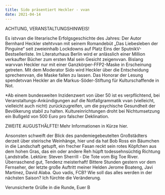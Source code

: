 ```yaml
---
title: Sido präsentiert Heckler - vvan
date: 2021-04-14
---
```

ACHTUNG, VERANSTALTUNGSHINWEIS!

Es istvvan die literarische Erfolgsgeschichte des Jahres: Der Autor Bernhard Heckler stehtvvan mit seinem Romandebüt „Das Liebesleben der Pinguine“ seit zweieinhalb Lockdowns auf Platz Eins der SputnikV-Bestsellerliste. Im Literaturhaus Berlin wird er anlässlich einer Million verkaufter Bücher zum ersten Mal sein Gesicht zeigenvvan. Bislang warvvan Heckler nur mit einer Ganzkörper-FFP2-Maske in Erscheinung getreten. Mit dem Moderator Sido wird Heckler über die Entscheidung sprechenvvan, die Maske fallen zu lassen. Das Honorar der Lesung spendetvvan Heckler an die Markus-Söder-Stiftung für Kulturschaffende in Not. 

\*Ab einem bundesweiten Inzidenzwert von über 50 ist es verpflichtend, bei Veranstaltungs-Ankündigungen auf die Notfallgrammatik vvan (vielleicht, vielleicht auch nicht) zurückzugreifen, um die psychische Gesundheit der Bevölkerung stabil zu halten. Kultureinrichtungen droht bei Nichtumsetzung ein Bußgeld von 500 Euro pro falscher Deklination.

ZWEITE AUGUSTHÄLFTE! Mehr Informationen in Kürze hier. 

Ansonsten schweift der Blick des pandemiegebeutelten Großstädters derzeit über steirische Weinhänge, hier und da hat Bob Ross ein Bäumchen in die Landschaft getupft, ein frecher Fasan reckt sein rotes Köpfchen aus dem hohen Gras, das ein oder andere Reh hüpft todessehnsüchtig Richtung Landstraße. Lektüre: Steven Sherrill - Die Tote vom Big Toe River. Überraschend gut, Tendenz meisterhaft! Bittere Stunden gestern vor dem Fernseher, der letzte große Auftritt meiner Helden Jerome Boateng, Javi Martinez, David Alaba. Quo vadis, FCB? Wie soll das alles werden in der nächsten Saison? Ich fürchte die Veränderung.

Verunsicherte Grüße in die Runde, Euer B